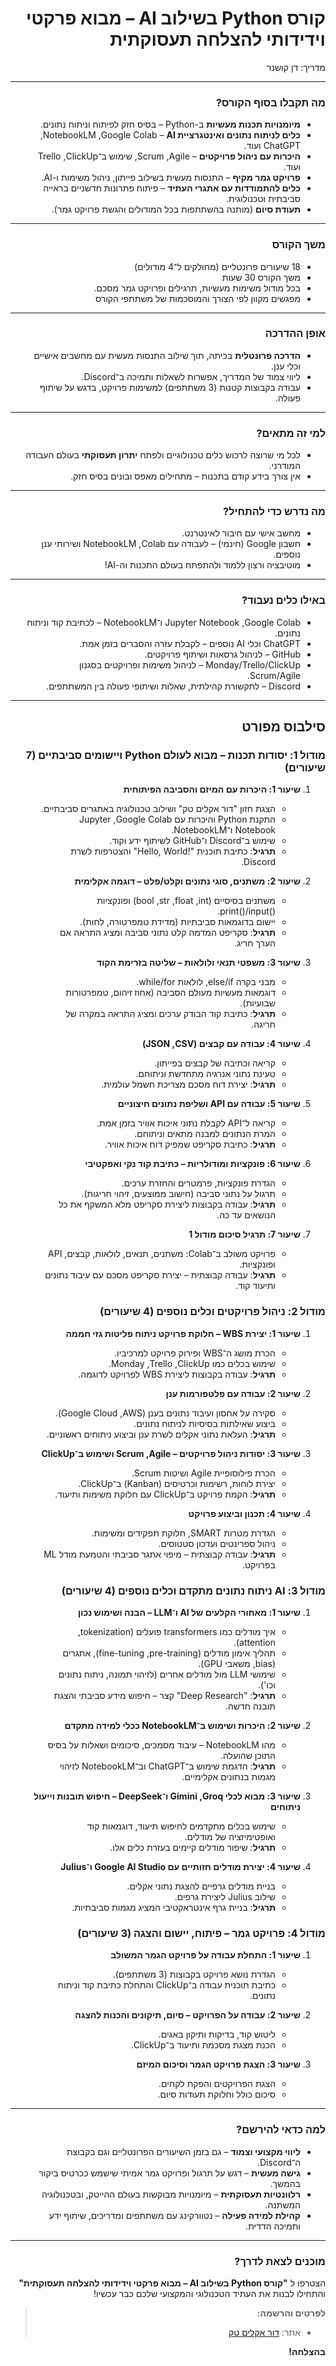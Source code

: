 <div dir="rtl">

# קורס Python בשילוב AI – מבוא פרקטי וידידותי להצלחה תעסוקתית

<div className="instructor">
  מדריך: דן קושנר
</div>

---

### מה תקבלו בסוף הקורס?

- **מיומנויות תכנות מעשיות** ב-Python – בסיס חזק לפיתוח וניתוח נתונים.
- **כלים לניתוח נתונים ואינטגרציית AI** – <bdi>Google Colab</bdi>, <bdi>NotebookLM</bdi>, <bdi>ChatGPT</bdi> ועוד.
- **היכרות עם ניהול פרויקטים** – <bdi>Agile</bdi>, <bdi>Scrum</bdi>, שימוש ב־<bdi>ClickUp</bdi>, <bdi>Trello</bdi> ועוד.
- **פרויקט גמר מקיף** – התנסות מעשית בשילוב פייתון, ניהול משימות ו-AI.
- **כלים להתמודדות עם אתגרי העתיד** – פיתוח פתרונות חדשניים בראייה סביבתית וטכנולוגית.
- **תעודת סיום** (מותנה בהשתתפות בכל המודולים והגשת פרויקט גמר).

---

### משך הקורס

- 18 שיעורים פרונטליים (מחולקים ל־4 מודולים)
- משך הקורס 30 שעות
- בכל מודול משימות מעשיות, תרגילים ופרויקט גמר מסכם.
- מפגשים מקוון לפי הצורך והמוסכמות של משתתפי הקורס

---

### אופן ההדרכה

- **הדרכה פרונטלית** בכיתה, תוך שילוב התנסות מעשית עם מחשבים אישיים וכלי ענן.
- ליווי צמוד של המדריך, אפשרות לשאלות ותמיכה ב־<bdi>Discord</bdi>.
- עבודה בקבוצות קטנות (3 משתתפים) למשימות פרויקט, בדגש על שיתוף פעולה.

---

### למי זה מתאים?

- לכל מי שרוצה לרכוש כלים טכנולוגיים ולפתח **יתרון תעסוקתי** בעולם העבודה המודרני.
- אין צורך בידע קודם בתכנות – מתחילים מאפס ובונים בסיס חזק.

---

### מה נדרש כדי להתחיל?

- מחשב אישי עם חיבור לאינטרנט.
- חשבון <bdi>Google</bdi> (חינמי) – לעבודה עם <bdi>Colab</bdi>, <bdi>NotebookLM</bdi> ושירותי ענן נוספים.
- מוטיבציה ורצון ללמוד ולהתפתח בעולם התכנות וה-AI!

---

### באילו כלים נעבוד?

- <bdi>Google Colab</bdi>, <bdi>Jupyter Notebook</bdi> ו־<bdi>NotebookLM</bdi> – לכתיבת קוד וניתוח נתונים.
- <bdi>ChatGPT</bdi> וכלי AI נוספים – לקבלת עזרה והסברים בזמן אמת.
- <bdi>GitHub</bdi> – לניהול גרסאות ושיתוף פרויקטים.
- <bdi>ClickUp</bdi>/<bdi>Trello</bdi>/<bdi>Monday</bdi> – לניהול משימות ופרויקטים בסגנון <bdi>Agile</bdi>/<bdi>Scrum</bdi>.
- <bdi>Discord</bdi> – לתקשורת קהילתית, שאלות ושיתופי פעולה בין המשתתפים.

---

<h2>סילבוס מפורט</h2>

<h3>מודול 1: יסודות תכנות – מבוא לעולם Python ויישומים סביבתיים (7 שיעורים)</h3>

1.  **שיעור 1: היכרות עם המיזם והסביבה הפיתוחית**
    - הצגת חזון "דור אקלים טק" ושילוב טכנולוגיה באתגרים סביבתיים.
    - התקנת <bdi>Python</bdi> והיכרות עם <bdi>Google Colab</bdi>, <bdi>Jupyter Notebook</bdi> ו־<bdi>NotebookLM</bdi>.
    - שימוש ב־<bdi>Discord</bdi> ו־<bdi>GitHub</bdi> לשיתוף ידע וקוד.
    - **תרגיל**: כתיבת תוכנית "<bdi>Hello, World!</bdi>" והצטרפות לשרת <bdi>Discord</bdi>.

2.  **שיעור 2: משתנים, סוגי נתונים וקלט/פלט – דוגמה אקלימית**
    - משתנים בסיסיים (<bdi>int</bdi>, <bdi>float</bdi>, <bdi>str</bdi>, <bdi>bool</bdi>) ופונקציות <bdi>input()</bdi>/<bdi>print()</bdi>.
    - יישום בדוגמאות סביבתיות (מדידת טמפרטורה, לחות).
    - **תרגיל**: סקריפט המדמה קלט נתוני סביבה ומציג התראה אם הערך חריג.

3.  **שיעור 3: משפטי תנאי ולולאות – שליטה בזרימת הקוד**
    - מבני בקרה <bdi>if</bdi>/<bdi>else</bdi>, לולאות <bdi>for</bdi>/<bdi>while</bdi>.
    - דוגמאות מעשיות מעולם הסביבה (אחוז זיהום, טמפרטורות שבועיות).
    - **תרגיל**: כתיבת קוד הבודק ערכים ומציג התראה במקרה של חריגה.

4.  **שיעור 4: עבודה עם קבצים (<bdi>CSV</bdi>, <bdi>JSON</bdi>)**
    - קריאה וכתיבה של קבצים בפייתון.
    - טעינת נתוני אנרגיה מתחדשת וניתוחם.
    - **תרגיל**: יצירת דוח מסכם מצריכת חשמל עולמית.

5.  **שיעור 5: עבודה עם <bdi>API</bdi> ושליפת נתונים חיצוניים**
    - קריאה ל־<bdi>API</bdi> לקבלת נתוני איכות אוויר בזמן אמת.
    - המרת הנתונים למבנה מתאים וניתוחם.
    - **תרגיל**: כתיבת סקריפט שמפיק דוח איכות אוויר.

6.  **שיעור 6: פונקציות ומודולריות – כתיבת קוד נקי ואפקטיבי**
    - הגדרת פונקציות, פרמטרים והחזרת ערכים.
    - תרגול על נתוני סביבה (חישוב ממוצעים, זיהוי חריגות).
    - **תרגיל**: עבודה בקבוצות ליצירת סקריפט מלא המשקף את כל הנושאים עד כה.

7.  **שיעור 7: תרגיל סיכום מודול 1**
    - פרויקט משולב ב־<bdi>Colab</bdi>: משתנים, תנאים, לולאות, קבצים, <bdi>API</bdi> ופונקציות.
    - **תרגיל**: עבודה קבוצתית – יצירת סקריפט מסכם עם עיבוד נתונים ותיעוד קוד.

<h3>מודול 2: ניהול פרויקטים וכלים נוספים (4 שיעורים)</h3>

1.  **שיעור 1: יצירת <bdi>WBS</bdi> – חלוקת פרויקט ניתוח פליטות גזי חממה**
    - הכרת מושג ה־<bdi>WBS</bdi> ופירוק פרויקט למרכיביו.
    - שימוש בכלים כמו <bdi>ClickUp</bdi>, <bdi>Trello</bdi>, <bdi>Monday</bdi>.
    - **תרגיל**: עבודה בקבוצות ליצירת <bdi>WBS</bdi> לפרויקט לדוגמה.

2.  **שיעור 2: עבודה עם פלטפורמות ענן**
    - סקירה על אחסון ועיבוד נתונים בענן (<bdi>AWS</bdi>, <bdi>Google Cloud</bdi>).
    - ביצוע שאילתות בסיסיות לניתוח נתונים.
    - **תרגיל**: העלאת נתוני אקלים לשרת ענן וביצוע ניתוחים ראשוניים.

3.  **שיעור 3: יסודות ניהול פרויקטים – <bdi>Agile</bdi>, <bdi>Scrum</bdi> ושימוש ב־<bdi>ClickUp</bdi>**
    - הכרת פילוסופיית <bdi>Agile</bdi> ושיטות <bdi>Scrum</bdi>.
    - יצירת לוחות, רשימות וכרטיסים (<bdi>Kanban</bdi>) ב־<bdi>ClickUp</bdi>.
    - **תרגיל**: הקמת פרויקט ב־<bdi>ClickUp</bdi> עם חלוקת משימות ותיעוד.

4.  **שיעור 4: תכנון וביצוע פרויקט**
    - הגדרת מטרות <bdi>SMART</bdi>, חלוקת תפקידים ומשימות.
    - ניהול ספרינטים ועדכון סטטוסים.
    - **תרגיל**: עבודה קבוצתית – מיפוי אתגר סביבתי והטמעת מודל <bdi>ML</bdi> בפרויקט.

<h3>מודול 3: <bdi>AI</bdi> ניתוח נתונים מתקדם וכלים נוספים (4 שיעורים)</h3>

1.  **שיעור 1: מאחורי הקלעים של <bdi>AI</bdi> ו־<bdi>LLM</bdi> – הבנה ושימוש נכון**
    - איך מודלים כמו <bdi>transformers</bdi> פועלים (<bdi>tokenization</bdi>, <bdi>attention</bdi>).
    - תהליך אימון מודלים (<bdi>pre-training</bdi>, <bdi>fine-tuning</bdi>), אתגרים (<bdi>bias</bdi>, משאבי <bdi>GPU</bdi>).
    - שימושי <bdi>LLM</bdi> מול מודלים אחרים (לזיהוי תמונה, ניתוח נתונים וכו').
    - **תרגיל**: "<bdi>Deep Research</bdi>" קצר – חיפוש מידע סביבתי והצגת תובנה חדשה.

2.  **שיעור 2: היכרות ושימוש ב־<bdi>NotebookLM</bdi> ככלי למידה מתקדם**
    - מהו <bdi>NotebookLM</bdi> – עיבוד מסמכים, סיכומים ושאלות על בסיס התוכן שהועלה.
    - **תרגיל**: הדגמת שימוש ב־<bdi>ChatGPT</bdi> וב־<bdi>NotebookLM</bdi> לזיהוי מגמות בנתונים אקלימיים.

3.  **שיעור 3: מבוא לכלי <bdi>Groq</bdi>, <bdi>Gimini</bdi> ו־<bdi>DeepSeek</bdi> – חיפוש תובנות וייעול ניתוחים**
    - שימוש בכלים מתקדמים לחיפוש תיעוד, דוגמאות קוד ואופטימיזציה של מודלים.
    - **תרגיל**: שיפור מודלים קיימים בעזרת כלים אלו.

4.  **שיעור 4: יצירת מודלים חזותיים עם <bdi>Google AI Studio</bdi> ו־<bdi>Julius</bdi>**
    - בניית מודלים גרפיים להצגת נתוני אקלים.
    - שילוב <bdi>Julius</bdi> ליצירת גרפים.
    - **תרגיל**: בניית גרף אינטראקטיבי המציג מגמות סביבתיות.

<h3>מודול 4: פרויקט גמר – פיתוח, יישום והצגה (3 שיעורים)</h3>

1.  **שיעור 1: התחלת עבודה על פרויקט הגמר המשולב**
    - הגדרת נושא פרויקט בקבוצות (3 משתתפים).
    - כתיבת תוכנית עבודה ב־<bdi>ClickUp</bdi> והתחלת כתיבת קוד וניתוח נתונים.

2.  **שיעור 2: עבודה על הפרויקט – סיום, תיקונים והכנות להצגה**
    - ליטוש קוד, בדיקות ותיקון באגים.
    - הכנת מצגת מסכמת ותיעוד ב־<bdi>ClickUp</bdi>.

3.  **שיעור 3: הצגת פרויקט הגמר וסיכום המיזם**
    - הצגת הפרויקטים והפקת לקחים.
    - סיכום כולל וחלוקת תעודות סיום.

---

### למה כדאי להירשם?

-   **ליווי מקצועי וצמוד** – גם בזמן השיעורים הפרונטליים וגם בקבוצת ה־<bdi>Discord</bdi>.
-   **גישה מעשית** – דגש על תרגול ופרויקט גמר אמיתי שישמש ככרטיס ביקור בהמשך.
-   **רלוונטיות תעסוקתית** – מיומנויות מבוקשות בעולם ההייטק, ובטכנולוגיה המשתנה.
-   **קהילת למידה פעילה** – נטוורקינג עם משתתפים ומדריכים, שיתוף ידע ותמיכה הדדית.

---

### מוכנים לצאת לדרך?

הצטרפו ל
**"קורס Python בשילוב AI – מבוא פרקטי וידידותי להצלחה תעסוקתית"**
והתחילו לבנות את העתיד הטכנולוגי והמקצועי שלכם כבר עכשיו!

> **לפרטים והרשמה:**
> - אתר: [דור אקלים טק](https://doraclimtech.com/contact)

**בהצלחה!**

</div>